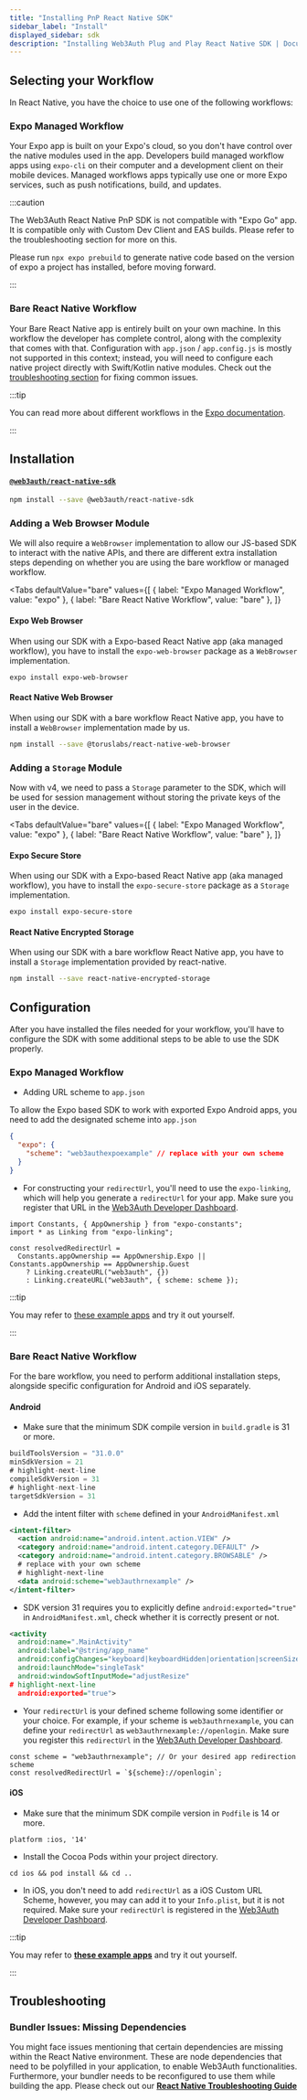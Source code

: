 ```yaml
---
title: "Installing PnP React Native SDK"
sidebar_label: "Install"
displayed_sidebar: sdk
description: "Installing Web3Auth Plug and Play React Native SDK | Documentation - Web3Auth"
---
```



## Selecting your Workflow

In React Native, you have the choice to use one of the following workflows:

### Expo Managed Workflow

Your Expo app is built on your Expo's cloud, so you don't have control over the native modules used in the app. Developers build managed workflow apps
using `expo-cli` on their computer and a development client on their mobile devices. Managed workflows apps typically use one or more Expo services,
such as push notifications, build, and updates.

:::caution

The Web3Auth React Native PnP SDK is not compatible with "Expo Go" app. It is compatible only with Custom Dev Client and EAS builds. Please refer to
the troubleshooting section for more on this.

Please run `npx expo prebuild` to generate native code based on the version of expo a project has installed, before moving forward.

:::

### Bare React Native Workflow

Your Bare React Native app is entirely built on your own machine. In this workflow the developer has complete control, along with the complexity that
comes with that. Configuration with `app.json` / `app.config.js` is mostly not supported in this context; instead, you will need to configure each
native project directly with Swift/Kotlin native modules. Check out the [troubleshooting section](/docs/sdk/pnp/react-native/install#troubleshooting)
for fixing common issues.

:::tip

You can read more about different workflows in the [Expo documentation](https://docs.expo.dev/archive/managed-vs-bare/).

:::

## Installation

#### [`@web3auth/react-native-sdk`](https://github.com/web3auth/web3auth-react-native-sdk)

```bash npm2yarn
npm install --save @web3auth/react-native-sdk
```

### Adding a Web Browser Module

We will also require a `WebBrowser` implementation to allow our JS-based SDK to interact with the native APIs, and there are different extra
installation steps depending on whether you are using the bare workflow or managed workflow.

<Tabs
  defaultValue="bare"
  values={[
    { label: "Expo Managed Workflow", value: "expo" },
    { label: "Bare React Native Workflow", value: "bare" },
  ]}
>

<TabItem value="expo">

#### Expo Web Browser

When using our SDK with a Expo-based React Native app (aka managed workflow), you have to install the `expo-web-browser` package as a `WebBrowser`
implementation.

```shell
expo install expo-web-browser
```

</TabItem>

<TabItem value="bare">

#### React Native Web Browser

When using our SDK with a bare workflow React Native app, you have to install a `WebBrowser` implementation made by us.

```bash npm2yarn
npm install --save @toruslabs/react-native-web-browser
```

</TabItem>
</Tabs>

### Adding a `Storage` Module

Now with v4, we need to pass a `Storage` parameter to the SDK, which will be used for session management without storing the private keys of the user
in the device.

<Tabs
  defaultValue="bare"
  values={[
    { label: "Expo Managed Workflow", value: "expo" },
    { label: "Bare React Native Workflow", value: "bare" },
  ]}
>

<TabItem value="expo">

#### Expo Secure Store

When using our SDK with a Expo-based React Native app (aka managed workflow), you have to install the `expo-secure-store` package as a `Storage`
implementation.

```shell
expo install expo-secure-store
```

</TabItem>

<TabItem value="bare">

#### React Native Encrypted Storage

When using our SDK with a bare workflow React Native app, you have to install a `Storage` implementation provided by react-native.

```bash npm2yarn
npm install --save react-native-encrypted-storage
```

</TabItem>
</Tabs>

## Configuration

After you have installed the files needed for your workflow, you'll have to configure the SDK with some additional steps to be able to use the SDK
properly.

### Expo Managed Workflow

- Adding URL scheme to `app.json`

To allow the Expo based SDK to work with exported Expo Android apps, you need to add the designated scheme into `app.json`

```json title="app.json"
{
  "expo": {
    "scheme": "web3authexpoexample" // replace with your own scheme
  }
}
```

- For constructing your `redirectUrl`, you'll need to use the `expo-linking`, which will help you generate a `redirectUrl` for your app. Make sure you
  register that URL in the [Web3Auth Developer Dashboard](https://dashboard.web3auth.io).

```tsx title="App.js"
import Constants, { AppOwnership } from "expo-constants";
import * as Linking from "expo-linking";

const resolvedRedirectUrl =
  Constants.appOwnership == AppOwnership.Expo || Constants.appOwnership == AppOwnership.Guest
    ? Linking.createURL("web3auth", {})
    : Linking.createURL("web3auth", { scheme: scheme });
```

:::tip

You may refer to [these example apps](/examples?product=Plug+and+Play&sdk=Plug+and+Play+React+Native+SDK) and try it out yourself.

:::

### Bare React Native Workflow

For the bare workflow, you need to perform additional installation steps, alongside specific configuration for Android and iOS separately.

#### Android

- Make sure that the minimum SDK compile version in `build.gradle` is 31 or more.

```gradle title="android/build.gradle"
buildToolsVersion = "31.0.0"
minSdkVersion = 21
# highlight-next-line
compileSdkVersion = 31
# highlight-next-line
targetSdkVersion = 31
```

- Add the intent filter with `scheme` defined in your `AndroidManifest.xml`

```xml title="android/app/src/main/AndroidManifest.xml"
<intent-filter>
  <action android:name="android.intent.action.VIEW" />
  <category android:name="android.intent.category.DEFAULT" />
  <category android:name="android.intent.category.BROWSABLE" />
  # replace with your own scheme
  # highlight-next-line
  <data android:scheme="web3authrnexample" />
</intent-filter>
```

- SDK version 31 requires you to explicitly define `android:exported="true"` in `AndroidManifest.xml`, check whether it is correctly present or not.

```xml title="android/app/src/main/AndroidManifest.xml"
<activity
  android:name=".MainActivity"
  android:label="@string/app_name"
  android:configChanges="keyboard|keyboardHidden|orientation|screenSize|uiMode"
  android:launchMode="singleTask"
  android:windowSoftInputMode="adjustResize"
# highlight-next-line
  android:exported="true">
```

- Your `redirectUrl` is your defined scheme following some identifier or your choice. For example, if your scheme is `web3authrnexample`, you can
  define your `redirectUrl` as `web3authrnexample://openlogin`. Make sure you register this `redirectUrl` in the
  [Web3Auth Developer Dashboard](https://dashboard.web3auth.io).

```tsx title="App.js"
const scheme = "web3authrnexample"; // Or your desired app redirection scheme
const resolvedRedirectUrl = `${scheme}://openlogin`;
```

#### iOS

- Make sure that the minimum SDK compile version in `Podfile` is 14 or more.

```Podfile title="ios/Podfile"
platform :ios, '14'
```

- Install the Cocoa Pods within your project directory.

```shell
cd ios && pod install && cd ..
```

- In iOS, you don't need to add `redirectUrl` as a iOS Custom URL Scheme, however, you may can add it to your `Info.plist`, but it is not required.
  Make sure your `redirectUrl` is registered in the [Web3Auth Developer Dashboard](https://dashboard.web3auth.io).

:::tip

You may refer to **[these example apps](/examples?product=Plug+and+Play&sdk=Plug+and+Play+React+Native+SDK)** and try it out yourself.

:::

## Troubleshooting

### Bundler Issues: Missing Dependencies

You might face issues mentioning that certain dependencies are missing within the React Native environment. These are node dependencies that need to
be polyfilled in your application, to enable Web3Auth functionalities. Furthermore, your bundler needs to be reconfigured to use them while building
the app. Please check out our **[React Native Troubleshooting Guide](/troubleshooting/metro-issues)**
